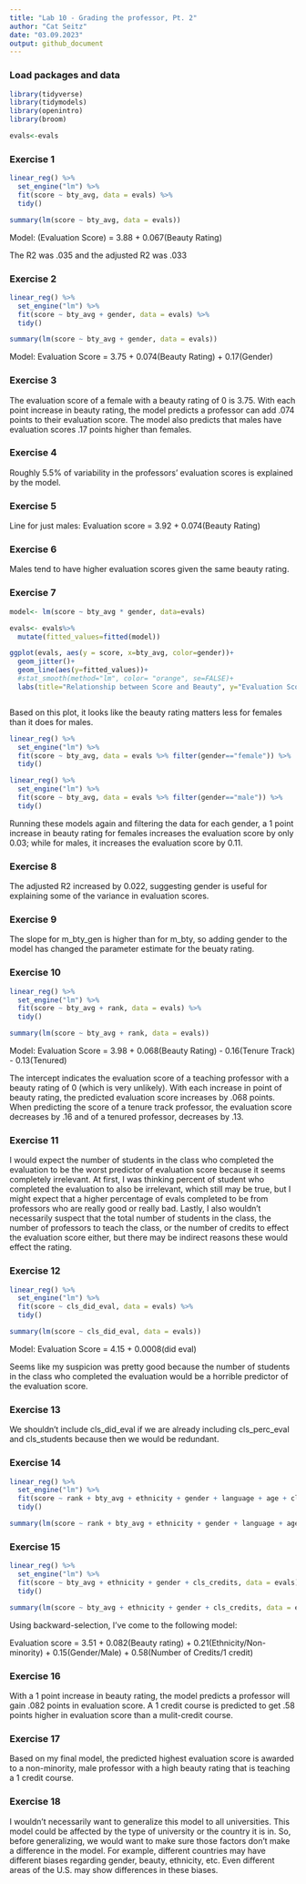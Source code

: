 ```yaml
---
title: "Lab 10 - Grading the professor, Pt. 2"
author: "Cat Seitz"
date: "03.09.2023"
output: github_document
---
```


### Load packages and data

```r
library(tidyverse) 
library(tidymodels)
library(openintro)
library(broom)
```

```r

evals<-evals

```


### Exercise 1

```r

linear_reg() %>%
  set_engine("lm") %>%
  fit(score ~ bty_avg, data = evals) %>%
  tidy()

summary(lm(score ~ bty_avg, data = evals))

```

Model: (Evaluation Score) = 3.88 + 0.067(Beauty Rating)

The R2 was .035 and the adjusted R2 was .033

### Exercise 2

```r

linear_reg() %>%
  set_engine("lm") %>%
  fit(score ~ bty_avg + gender, data = evals) %>%
  tidy()

summary(lm(score ~ bty_avg + gender, data = evals))

```

Model: Evaluation Score = 3.75 + 0.074(Beauty Rating) + 0.17(Gender)

### Exercise 3

The evaluation score of a female with a beauty rating of 0 is 3.75. With each point increase in beauty rating, the model predicts a professor can add .074 points to their evaluation score. The model also predicts that males have evaluation scores .17 points higher than females. 

### Exercise 4

Roughly 5.5% of variability in the professors' evaluation scores is explained by the model. 

### Exercise 5

Line for just males: Evaluation score = 3.92 + 0.074(Beauty Rating)

### Exercise 6

Males tend to have higher evaluation scores given the same beauty rating. 

### Exercise 7

```r

model<- lm(score ~ bty_avg * gender, data=evals)

evals<- evals%>% 
  mutate(fitted_values=fitted(model))

ggplot(evals, aes(y = score, x=bty_avg, color=gender))+
  geom_jitter()+
  geom_line(aes(y=fitted_values))+
  #stat_smooth(method="lm", color= "orange", se=FALSE)+
  labs(title="Relationship between Score and Beauty", y="Evaluation Score", x="Average Beauty Rating")



```

Based on this plot, it looks like the beauty rating matters less for females than it does for males. 

```r

linear_reg() %>%
  set_engine("lm") %>%
  fit(score ~ bty_avg, data = evals %>% filter(gender=="female")) %>%
  tidy()

linear_reg() %>%
  set_engine("lm") %>%
  fit(score ~ bty_avg, data = evals %>% filter(gender=="male")) %>%
  tidy()

```

Running these models again and filtering the data for each gender, a 1 point increase in beauty rating for females increases the evaluation score by only 0.03; while for males, it increases the evaluation score by 0.11. 

### Exercise 8 

The adjusted R2 increased by 0.022, suggesting gender is useful for explaining some of the variance in evaluation scores. 

### Exercise 9

The slope for m_bty_gen is higher than for m_bty, so adding gender to the model has changed the parameter estimate for the beuaty rating. 

### Exercise 10

```r

linear_reg() %>%
  set_engine("lm") %>%
  fit(score ~ bty_avg + rank, data = evals) %>%
  tidy()

summary(lm(score ~ bty_avg + rank, data = evals))

```


Model: Evaluation Score = 3.98 + 0.068(Beauty Rating) - 0.16(Tenure Track) - 0.13(Tenured)

The intercept indicates the evaluation score of a teaching professor with a beauty rating of 0 (which is very unlikely). With each increase in point of beauty rating, the predicted evaluation score increases by .068 points. When predicting the score of a tenure track professor, the evaluation score decreases by .16 and of a tenured professor, decreases by .13. 

### Exercise 11

I would expect the number of students in the class who completed the evaluation to be the worst predictor of evaluation score because it seems completely irrelevant. At first, I was thinking percent of student who completed the evaluation to also be irrelevant, which still may be true, but I might expect that a higher percentage of evals completed to be from professors who are really good or really bad. Lastly, I also wouldn't necessarily suspect that the total number of students in the class, the number of professors to teach the class, or the number of credits to effect the evaluation score either, but there may be indirect reasons these would effect the rating. 

### Exercise 12

```r

linear_reg() %>%
  set_engine("lm") %>%
  fit(score ~ cls_did_eval, data = evals) %>%
  tidy()

summary(lm(score ~ cls_did_eval, data = evals))

```

Model: Evaluation Score = 4.15 + 0.0008(did eval)

Seems like my suspicion was pretty good because the number of students in the class who completed the evaluation would be a horrible predictor of the evaluation score. 

### Exercise 13

We shouldn't include cls_did_eval if we are already including cls_perc_eval and cls_students because then we would be redundant. 

### Exercise 14

```r

linear_reg() %>%
  set_engine("lm") %>%
  fit(score ~ rank + bty_avg + ethnicity + gender + language + age + cls_perc_eval + cls_students + cls_level + cls_profs + cls_credits, data = evals) %>%
  tidy()

summary(lm(score ~ rank + bty_avg + ethnicity + gender + language + age + cls_perc_eval + cls_students + cls_level + cls_profs + cls_credits, data = evals))

```

### Exercise 15

```r

linear_reg() %>%
  set_engine("lm") %>%
  fit(score ~ bty_avg + ethnicity + gender + cls_credits, data = evals) %>%
  tidy()

summary(lm(score ~ bty_avg + ethnicity + gender + cls_credits, data = evals))

```

Using backward-selection, I've come to the following model: 

Evaluation score = 3.51 + 0.082(Beauty rating) + 0.21(Ethnicity/Non-minority) + 0.15(Gender/Male) + 0.58(Number of Credits/1 credit)

### Exercise 16 

With a 1 point increase in beauty rating, the model predicts a professor will gain .082 points in evaluation score. A 1 credit course is predicted to get .58 points higher in evaluation score than a mulit-credit course. 

### Exercise 17

Based on my final model, the predicted highest evaluation score is awarded to a non-minority, male professor with a high beauty rating that is teaching a 1 credit course. 

### Exercise 18

I wouldn't necessarily want to generalize this model to all universities. This model could be affected by the type of university or the country it is in. So, before generalizing, we would want to make sure those factors don't make a difference in the model. For example, different countries may have different biases regarding gender, beauty, ethnicity, etc. Even different areas of the U.S. may show differences in these biases. 






